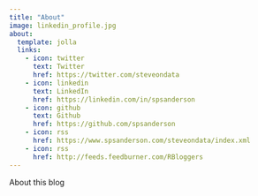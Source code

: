 ```yaml
---
title: "About"
image: linkedin_profile.jpg
about:
  template: jolla
  links:
    - icon: twitter
      text: Twitter
      href: https://twitter.com/steveondata
    - icon: linkedin
      text: LinkedIn
      href: https://linkedin.com/in/spsanderson
    - icon: github
      text: Github
      href: https://github.com/spsanderson
    - icon: rss
      href: https://www.spsanderson.com/steveondata/index.xml
    - icon: rss
      href: http://feeds.feedburner.com/RBloggers
---
```


About this blog
